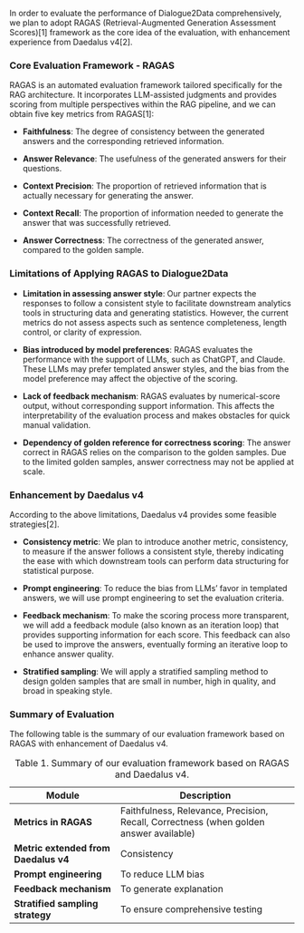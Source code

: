 
In order to evaluate the performance of Dialogue2Data comprehensively, we plan to adopt RAGAS (Retrieval-Augmented Generation Assessment Scores)[1] framework as the core idea of the evaluation, with enhancement experience from Daedalus v4[2].

### Core Evaluation Framework - RAGAS

RAGAS is an automated evaluation framework tailored specifically for the RAG architecture. It incorporates LLM-assisted judgments and provides scoring from multiple perspectives within the RAG pipeline, and we can obtain five key metrics from RAGAS[1]:

- **Faithfulness**: The degree of consistency between the generated answers and the corresponding retrieved information.

- **Answer Relevance**: The usefulness of the generated answers for their questions.

- **Context Precision**: The proportion of retrieved information that is actually necessary for generating the answer.

- **Context Recall**: The proportion of information needed to generate the answer that was successfully retrieved.

- **Answer Correctness**: The correctness of the generated answer, compared to the golden sample.


### Limitations of Applying RAGAS to Dialogue2Data

- **Limitation in assessing answer style**: Our partner expects the responses to follow a consistent style to facilitate downstream analytics tools in structuring data and generating statistics. However, the current metrics do not assess aspects such as sentence completeness, length control, or clarity of expression.

- **Bias introduced by model preferences**: RAGAS evaluates the performance with the support of LLMs, such as ChatGPT, and Claude. These LLMs may prefer templated answer styles, and the bias from the model preference may affect the objective of the scoring.

- **Lack of feedback mechanism**: RAGAS evaluates by numerical-score output, without corresponding support information. This affects the interpretability of the evaluation process and makes obstacles for quick manual validation.

- **Dependency of golden reference for correctness scoring**: The answer correct in RAGAS relies on the comparison to the golden samples. Due to the limited golden samples, answer correctness may not be applied at scale.


### Enhancement by Daedalus v4

According to the above limitations, Daedalus v4 provides some feasible strategies[2].

- **Consistency metric**: We plan to introduce another metric, consistency, to measure if the answer follows a consistent style, thereby indicating the ease with which downstream tools can perform data structuring for statistical purpose. 

- **Prompt engineering**: To reduce the bias from LLMs’ favor in templated answers, we will use prompt engineering to set the evaluation criteria. 

- **Feedback mechanism**: To make the scoring process more transparent, we will add a feedback module (also known as an iteration loop) that provides supporting information for each score. This feedback can also be used to improve the answers, eventually forming an iterative loop to enhance answer quality.

- **Stratified sampling**: We will apply a stratified sampling method to design golden samples that are small in number, high in quality, and broad in speaking style. 


### Summary of Evaluation

The following table is the summary of our evaluation framework based on RAGAS with enhancement of Daedalus v4.

: Table 1. Summary of our evaluation framework based on RAGAS and Daedalus v4.

| Module                     | Description                                 |
|---------------------------|---------------------------------------------|
| **Metrics in RAGAS**      | Faithfulness, Relevance, Precision, Recall, Correctness (when golden answer available) |
| **Metric extended from Daedalus v4** | Consistency                              |
| **Prompt engineering**    | To reduce LLM bias                          |
| **Feedback mechanism**    | To generate explanation                     |
| **Stratified sampling strategy** | To ensure comprehensive testing      |

